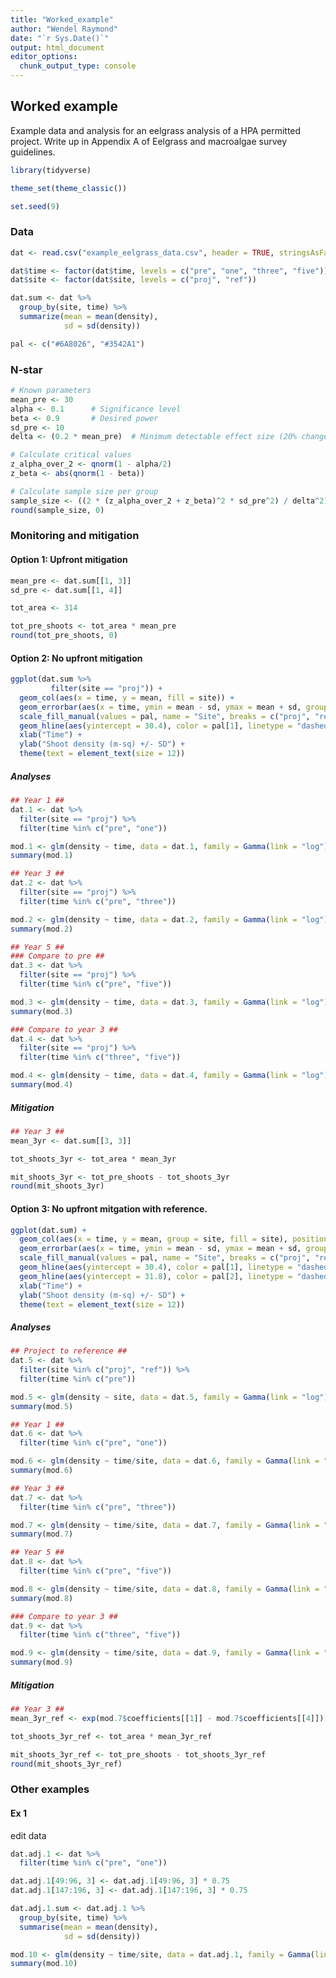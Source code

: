 ```yaml
---
title: "Worked_example"
author: "Wendel Raymond"
date: "`r Sys.Date()`"
output: html_document
editor_options: 
  chunk_output_type: console
---
```


## Worked example
Example data and analysis for an eelgrass analysis of a HPA permitted project. Write up in Appendix A of Eelgrass and macroalgae survey guidelines.

```r
library(tidyverse)

theme_set(theme_classic())

set.seed(9)
```

### Data
```r
dat <- read.csv("example_eelgrass_data.csv", header = TRUE, stringsAsFactors = FALSE)

dat$time <- factor(dat$time, levels = c("pre", "one", "three", "five"))
dat$site <- factor(dat$site, levels = c("proj", "ref"))

dat.sum <- dat %>% 
  group_by(site, time) %>% 
  summarize(mean = mean(density),
            sd = sd(density))

pal <- c("#6A8026", "#3542A1")
```

### N-star
```r
# Known parameters
mean_pre <- 30
alpha <- 0.1      # Significance level
beta <- 0.9       # Desired power
sd_pre <- 10
delta <- (0.2 * mean_pre)  # Minimum detectable effect size (20% change)

# Calculate critical values
z_alpha_over_2 <- qnorm(1 - alpha/2)
z_beta <- abs(qnorm(1 - beta))

# Calculate sample size per group
sample_size <- ((2 * (z_alpha_over_2 + z_beta)^2 * sd_pre^2) / delta^2)
round(sample_size, 0)
```

### Monitoring and mitigation

#### Option 1: Upfront mitigation

```r
mean_pre <- dat.sum[[1, 3]]
sd_pre <- dat.sum[[1, 4]]

tot_area <- 314

tot_pre_shoots <- tot_area * mean_pre
round(tot_pre_shoots, 0)
```

#### Option 2: No upfront mitigation

```r
ggplot(dat.sum %>% 
         filter(site == "proj")) +
  geom_col(aes(x = time, y = mean, fill = site)) +
  geom_errorbar(aes(x = time, ymin = mean - sd, ymax = mean + sd, group = site), width = 0) +
  scale_fill_manual(values = pal, name = "Site", breaks = c("proj", "ref"), labels = c("Project", "Reference")) +
  geom_hline(aes(yintercept = 30.4), color = pal[1], linetype = "dashed") +
  xlab("Time") +
  ylab("Shoot density (m-sq) +/- SD") +
  theme(text = element_text(size = 12))
```

##### Analyses
```r
## Year 1 ##
dat.1 <- dat %>% 
  filter(site == "proj") %>% 
  filter(time %in% c("pre", "one"))

mod.1 <- glm(density ~ time, data = dat.1, family = Gamma(link = "log"))
summary(mod.1)

## Year 3 ##
dat.2 <- dat %>% 
  filter(site == "proj") %>% 
  filter(time %in% c("pre", "three"))

mod.2 <- glm(density ~ time, data = dat.2, family = Gamma(link = "log"))
summary(mod.2)

## Year 5 ##
### Compare to pre ##
dat.3 <- dat %>% 
  filter(site == "proj") %>% 
  filter(time %in% c("pre", "five"))

mod.3 <- glm(density ~ time, data = dat.3, family = Gamma(link = "log"))
summary(mod.3)

### Compare to year 3 ##
dat.4 <- dat %>% 
  filter(site == "proj") %>% 
  filter(time %in% c("three", "five"))

mod.4 <- glm(density ~ time, data = dat.4, family = Gamma(link = "log"))
summary(mod.4)
```

##### Mitigation

```r
## Year 3 ##
mean_3yr <- dat.sum[[3, 3]]

tot_shoots_3yr <- tot_area * mean_3yr

mit_shoots_3yr <- tot_pre_shoots - tot_shoots_3yr
round(mit_shoots_3yr)
```

#### Option 3: No upfront mitgation with reference.

```r
ggplot(dat.sum) +
  geom_col(aes(x = time, y = mean, group = site, fill = site), position = position_dodge(1)) +
  geom_errorbar(aes(x = time, ymin = mean - sd, ymax = mean + sd, group = site), position = position_dodge(1), width = 0) +
  scale_fill_manual(values = pal, name = "Site", breaks = c("proj", "ref"), labels = c("Project", "Reference")) +
  geom_hline(aes(yintercept = 30.4), color = pal[1], linetype = "dashed") +
  geom_hline(aes(yintercept = 31.8), color = pal[2], linetype = "dashed") +
  xlab("Time") +
  ylab("Shoot density (m-sq) +/- SD") +
  theme(text = element_text(size = 12))
```

##### Analyses

```r
## Project to reference ##
dat.5 <- dat %>% 
  filter(site %in% c("proj", "ref")) %>% 
  filter(time %in% c("pre"))

mod.5 <- glm(density ~ site, data = dat.5, family = Gamma(link = "log"))
summary(mod.5)

## Year 1 ##
dat.6 <- dat %>% 
  filter(time %in% c("pre", "one"))

mod.6 <- glm(density ~ time/site, data = dat.6, family = Gamma(link = "log"))
summary(mod.6)

## Year 3 ##
dat.7 <- dat %>% 
  filter(time %in% c("pre", "three"))

mod.7 <- glm(density ~ time/site, data = dat.7, family = Gamma(link = "log"))
summary(mod.7)

## Year 5 ##
dat.8 <- dat %>% 
  filter(time %in% c("pre", "five"))

mod.8 <- glm(density ~ time/site, data = dat.8, family = Gamma(link = "log"))
summary(mod.8)

### Compare to year 3 ##
dat.9 <- dat %>% 
  filter(time %in% c("three", "five"))

mod.9 <- glm(density ~ time/site, data = dat.9, family = Gamma(link = "log"))
summary(mod.9)
```

##### Mitigation
```r
## Year 3 ##
mean_3yr_ref <- exp(mod.7$coefficients[[1]] - mod.7$coefficients[[4]])

tot_shoots_3yr_ref <- tot_area * mean_3yr_ref

mit_shoots_3yr_ref <- tot_pre_shoots - tot_shoots_3yr_ref
round(mit_shoots_3yr_ref)
```

### Other examples

#### Ex 1

edit data 
```r
dat.adj.1 <- dat %>% 
  filter(time %in% c("pre", "one")) 

dat.adj.1[49:96, 3] <- dat.adj.1[49:96, 3] * 0.75
dat.adj.1[147:196, 3] <- dat.adj.1[147:196, 3] * 0.75

dat.adj.1.sum <- dat.adj.1 %>% 
  group_by(site, time) %>% 
  summarise(mean = mean(density),
            sd = sd(density))
```

```r
mod.10 <- glm(density ~ time/site, data = dat.adj.1, family = Gamma(link = "log"))
summary(mod.10)
```

